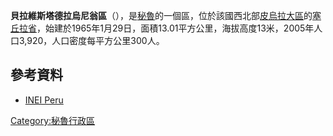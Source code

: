 {{coord|5.4405|S|80.7551|W|source:wikidata-and-enwiki-cat-tree_region:PE|display=title}}

'''貝拉維斯塔德拉烏尼翁區'''（{{lang-es|Distrito de Bellavista de la Unión}}），是[[秘魯|秘魯]]的一個區，位於該國西北部[[皮烏拉大區|皮烏拉大區]]的[[塞丘拉省|塞丘拉省]]，始建於1965年1月29日，面積13.01平方公里，海拔高度13米，2005年人口3,920，人口密度每平方公里300人。

==參考資料==
* [http://www.inei.gob.pe INEI Peru]{{Wayback|url=http://www.inei.gob.pe/ |date=19970412040139 }}

{{Peru-geo-stub}}
[[Category:秘魯行政區|Category:秘魯行政區]]